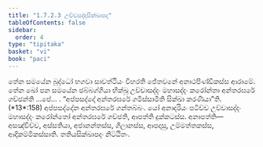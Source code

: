 ```yaml
---
title: "1.7.2.3 උච්චසද්දසික්ඛාපද"
tableOfContents: false
sidebar:
  order: 4
type: "tipitaka"
basket: "vi"
book: "paci"
---
```



<DynamicBreadcrumb />

<Division number="588" book="paci">

<Paragraph number="1745" book="paci">
තේන සමයේන බුද්ධෝ භගවා සාවත්ථියං විහරති ජේතවනේ අනාථපිණ්ඩිකස්ස ආරාමේ. තේන ඛෝ පන සමයේන ඡබ්බග්ගියා භික්ඛූ උච්චාසද්දං මහාසද්දං කරෝන්තා අන්තරඝරේ ගච්ඡන්ති …පේ… .
</Paragraph>

<Paragraph number="1746" book="paci">
<Emphasis>“අප්පසද්දෝ අන්තරඝරේ ගමිස්සාමීති සික්ඛා කරණීයා”</Emphasis>ති. (*13*:<Emphasis>158</Emphasis>)
</Paragraph>

<Paragraph number="1747" book="paci">
අප්පසද්දේන අන්තරඝරේ ගන්තබ්බං. යෝ අනාදරියං පටිච්ච උච්චාසද්දං මහාසද්දං කරෝන්තෝ අන්තරඝරේ ගච්ඡති, ආපත්ති දුක්කටස්ස.
</Paragraph>

<Paragraph number="1748" book="paci">
අනාපත්ති—  අසඤ්චිච්ච, අස්සතියා, අජානන්තස්ස, ගිලානස්ස, ආපදාසු, උම්මත්තකස්ස, ආදිකම්මිකස්සාති.

</Paragraph>
</Division>

<Paragraph number="1749" type="center" book="paci">
තතියසික්ඛාපදං නිට්ඨිතං.
</Paragraph>